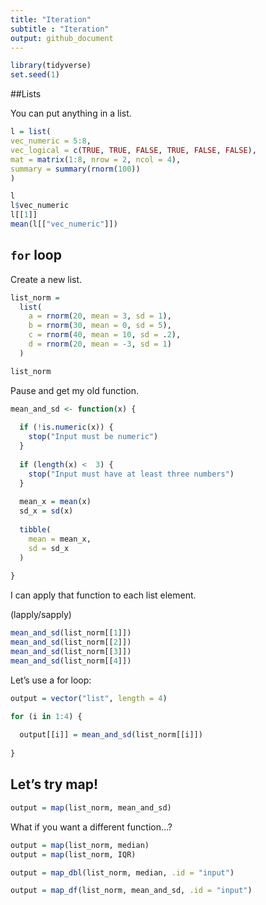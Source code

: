 ```yaml
---
title: "Iteration"
subtitle : "Iteration"
output: github_document
---
```


```r
library(tidyverse)
set.seed(1)
```

##Lists

You can put anything in a list.

```r
l = list(
vec_numeric = 5:8, 
vec_logical = c(TRUE, TRUE, FALSE, TRUE, FALSE, FALSE), 
mat = matrix(1:8, nrow = 2, ncol = 4), 
summary = summary(rnorm(100))
)
```

```r
l
l$vec_numeric
l[[1]]
mean(l[["vec_numeric"]])
```
## `for` loop

Create a new list.

```r
list_norm =
  list(
    a = rnorm(20, mean = 3, sd = 1),
    b = rnorm(30, mean = 0, sd = 5), 
    c = rnorm(40, mean = 10, sd = .2),
    d = rnorm(20, mean = -3, sd = 1)
  )
```

```r
list_norm
```
Pause and get my old function.

```r
mean_and_sd <- function(x) {
  
  if (!is.numeric(x)) {
    stop("Input must be numeric")
  }
  
  if (length(x) <  3) {
    stop("Input must have at least three numbers")
  }
  
  mean_x = mean(x)
  sd_x = sd(x)
  
  tibble(
    mean = mean_x, 
    sd = sd_x
  )
  
}
```

I can apply that function to each list element.

(lapply/sapply)

```r
mean_and_sd(list_norm[[1]])
mean_and_sd(list_norm[[2]])
mean_and_sd(list_norm[[3]])
mean_and_sd(list_norm[[4]])
```

Let's use a for loop:

```r
output = vector("list", length = 4)

for (i in 1:4) {
  
  output[[i]] = mean_and_sd(list_norm[[i]])
  
}

```

## Let's try map!

```r
output = map(list_norm, mean_and_sd)
```

What if you want a different function...?

```r
output = map(list_norm, median)
output = map(list_norm, IQR)
```

```r
output = map_dbl(list_norm, median, .id = "input")
```

```r
output = map_df(list_norm, mean_and_sd, .id = "input")
```

